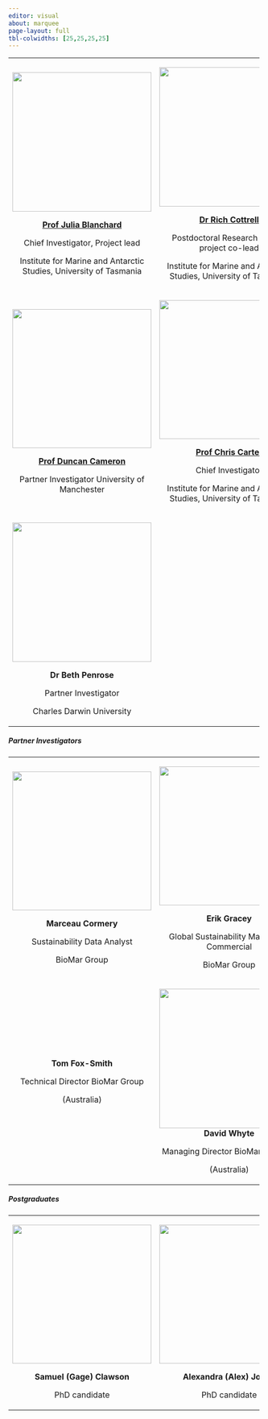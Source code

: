 ```yaml
---
editor: visual
about: marquee
page-layout: full
tbl-colwidths: [25,25,25,25]
---
```


+:--------------------------------------------------------------------------------------:+:---------------------------------------------------------------------------:+:----------------------------------------------------------------------:+:------------------------------------------------------------------:+
| ![](images/People/Julia-Blanchard-w-SRL.jpeg){width="2.88in"}                          | ![](images/People/2022-05-07%2010.38.19.jpeg){width="2.88in"}               | ![](images/People/Louise-Adams.jpeg){width="2.88in"}                   | ![](images/People/John%20photo%202019.jpeg){width="2.88in"}        |
|                                                                                        |                                                                             |                                                                        |                                                                    |
| [**Prof Julia Blanchard**](https://discover.utas.edu.au/Julia.Blanchard)               | [**Dr Rich Cottrell**](https://discover.utas.edu.au/RichardStuart.Cottrell) | [**Dr Louise Adams**](https://discover.utas.edu.au/Louise.Adams/about) | [**Prof John Bowman**](https://discover.utas.edu.au/John.Bowman)   |
|                                                                                        |                                                                             |                                                                        |                                                                    |
| Chief Investigator, Project lead                                                       | Postdoctoral Research Fellow, project co-lead                               | Chief Investigator,                                                    | Chief Investigator,                                                |
|                                                                                        |                                                                             |                                                                        |                                                                    |
| Institute for Marine and Antarctic Studies, University of Tasmania                     | Institute for Marine and Antarctic Studies, University of Tasmania          | Institute for Marine and Antarctic Studies, University of Tasmania     | Tasmanian Institute of Agriculture, University of Tasmania         |
+----------------------------------------------------------------------------------------+-----------------------------------------------------------------------------+------------------------------------------------------------------------+--------------------------------------------------------------------+
| ![](images/People/dunc_Cam.jpeg){width="2.88in"}                                       | ![](images/People/chris-carter.jpeg){width="2.88in"}                        | ![](images/People/Ben5.jpeg){width="2.88in"}                           | ![](images/People/Catriona Website shot.jpeg)                      |
|                                                                                        |                                                                             |                                                                        |                                                                    |
| [**Prof Duncan Cameron**](https://research.manchester.ac.uk/en/persons/duncan-cameron) | [**Prof Chris Carter**](https://discover.utas.edu.au/Chris.Carter)          | [**Prof Ben Halpern**](https://bren.ucsb.edu/people/ben-halpern)       | Prof Catriona McLeod                                               |
|                                                                                        |                                                                             |                                                                        |                                                                    |
| Partner Investigator University of Manchester                                          | Chief Investigator                                                          | Partner Investigator                                                   | Chief Investigator                                                 |
|                                                                                        |                                                                             |                                                                        |                                                                    |
|                                                                                        | Institute for Marine and Antarctic Studies, University of Tasmania          | University of California, Santa Barbara                                | Institute for Marine and Antarctic Studies, University of Tasmania |
+----------------------------------------------------------------------------------------+-----------------------------------------------------------------------------+------------------------------------------------------------------------+--------------------------------------------------------------------+
| ![](images/People/Beth Penrose.jpeg){width="2.88in"}                                   |                                                                             |                                                                        |                                                                    |
|                                                                                        |                                                                             |                                                                        |                                                                    |
| **Dr Beth Penrose**                                                                    |                                                                             |                                                                        |                                                                    |
|                                                                                        |                                                                             |                                                                        |                                                                    |
| Partner Investigator                                                                   |                                                                             |                                                                        |                                                                    |
|                                                                                        |                                                                             |                                                                        |                                                                    |
| Charles Darwin University                                                              |                                                                             |                                                                        |                                                                    |
+----------------------------------------------------------------------------------------+-----------------------------------------------------------------------------+------------------------------------------------------------------------+--------------------------------------------------------------------+

##### Partner Investigators

+:------------------------------------------------------:+:-----------------------------------------------------------------------------:+:----------------------------------------------:+:----------------------------------------------------:+
| ![](images/People/Marceau_biomar.jpeg){width="2.88in"} | ![](images/People/Erik%20Gracey%20Profile%20Picture%202.jpeg){width="2.88in"} | ![](images/People/Vidar_Gundersen_biomar.jpeg) | ![](images/People/Helen_biomar.jpeg){width="2.88in"} |
|                                                        |                                                                               |                                                |                                                      |
| **Marceau Cormery**                                    | **Erik Gracey**                                                               | **Vidar Gundersen**                            | **Dr Helen Hamilton**                                |
|                                                        |                                                                               |                                                |                                                      |
| Sustainability Data Analyst                            | Global Sustainability Manager - Commercial                                    | Global Sustainability Director                 | Global Sustainability Manager - Technical            |
|                                                        |                                                                               |                                                |                                                      |
| BioMar Group                                           | BioMar Group                                                                  | BioMar Group                                   | BioMar Group                                         |
+--------------------------------------------------------+-------------------------------------------------------------------------------+------------------------------------------------+------------------------------------------------------+
| **Tom Fox-Smith**                                      | ![](images/People/David_Whyte_Biomar.jpeg){width="2.88in"}**David Whyte**     |                                                |                                                      |
|                                                        |                                                                               |                                                |                                                      |
| Technical Director BioMar Group                        | Managing Director BioMar PTY LTD                                              |                                                |                                                      |
|                                                        |                                                                               |                                                |                                                      |
| (Australia)                                            | (Australia)                                                                   |                                                |                                                      |
+--------------------------------------------------------+-------------------------------------------------------------------------------+------------------------------------------------+------------------------------------------------------+

##### Postgraduates

+:-----------------------------------------------------:+:----------------------------------------------:+:-----------------------------------------------------------------:+:--------------------------------------------------:+
| ![](images/People/gage_headshot.jpeg){width="2.88in"} | ![](images/People/AJohne.jpeg){width="2.88in"} | ![](images/People/Inspiring_women_2022_0370.jpeg){width="2.88in"} | ![](images/People/Xin%20Zhan.jpeg){width="2.88in"} |
|                                                       |                                                |                                                                   |                                                    |
| **Samuel (Gage) Clawson**                             | **Alexandra (Alex) Johne**                     | **Sowdamini Sesha Prasad**                                        | **Xin Zhan (Kathy)**                               |
|                                                       |                                                |                                                                   |                                                    |
| PhD candidate                                         | PhD candidate                                  | PhD candidate                                                     | PhD candidate                                      |
+-------------------------------------------------------+------------------------------------------------+-------------------------------------------------------------------+----------------------------------------------------+
